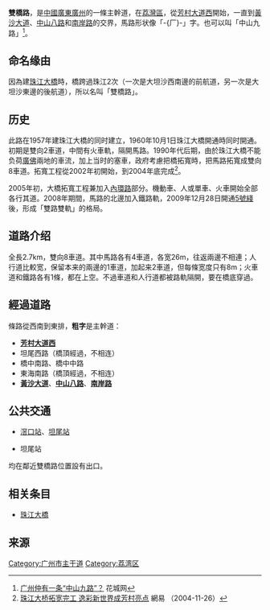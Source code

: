{{Infobox China Road
|中文道路名称=双　桥　路
|道路名称拼音=SHUANGQIAO LU
|道路英文名=SHUANGQIAO LU
|道路方向=
|图片=SoengKiuLou.jpg
|图片说明=雙橋路的路牌（黃沙大道口近中山八路）
|道路属性=
|道路总长度=2.7
|规划总长度=2.7
|已通车长度=2.7
|车速限制=40
|行车线数量=雙向8[[車道|車道]]
|道路宽度=
|所在地区=[[廣州市|廣州市]][[荔灣區|荔灣區]]
|起点=[[芳村大道|芳村大道西]]
|终点=[[黃沙大道|黃沙大道]]、[[中山路_(廣州荔灣至廣州天河)|中山八路]]和[[南岸路_(廣州)|南岸路]]的交界
|道路命名日期= 1957年
|命名缘由=建设珠江大橋時，由於橋跨過珠江2次，所以名叫「雙橋路」。
|道路旧名=
|道路动工日期=
|通车日期=
|相连路段=
|路段主要建筑=[[珠江大橋|珠江大橋]]
}}

'''雙橋路'''，是[[中华人民共和国|中國]][[广东省|廣東]][[广州市|廣州]]的一條主幹道，在[[荔湾区|荔灣區]]，從[[芳村大道|芳村大道西]]開始，一直到[[黄沙大道|黃沙大道]]、[[中山路_(广州)|中山八路]]和[[南岸路|南岸路]]的交界，馬路形状像「-{厂}-」字。也可以叫「中山九路」<ref>[http://www.hua168.com/lingnanwenhua-314154.html 广州仲有一条“中山九路”？] {{Wayback|url=http://www.hua168.com/lingnanwenhua-314154.html |date=20161116232231 }} 花城网</ref>。

== 命名缘由 ==
因為建[[珠江大桥|珠江大橋]]時，橋跨過珠江2次（一次是大坦沙西南邊的前航道，另一次是大坦沙東邊的後航道），所以名叫「雙橋路」。

== 历史 ==
此路在1957年建珠江大橋的同时建立，1960年10月1日珠江大橋開通時同时開通。初期是雙向2車道，中間有火車軌，隔開馬路。1990年代后期，由於珠江大橋不能负荷[[广州市|廣]][[佛山市|佛]]兩地的車流，加上当时的塞車，政府考慮把橋拓寬時，把馬路拓寬成雙向8車道。拓寬工程從2002年初開始，到2004年底完成<ref>[http://home.163.com/04/1126/09/163TFTDJ0010173G.html 珠江大桥拓宽完工 逸彩新世界成芳村亮点] {{Wayback|url=http://home.163.com/04/1126/09/163TFTDJ0010173G.html |date=20161117064533 }} 網易 （2004-11-26）</ref>。

2005年初，大橋拓寬工程兼加入[[广州内环路|內環路]]部分。機動車、人或單車、火車開始全部各行其道。2008年期間，馬路的北邊加入鐵路軌，2009年12月28日開通[[广州地铁5号线|5號綫]]後，形成「雙路雙軌」的格局。

== 道路介绍 ==
全長2.7km，雙向8車道。其中馬路各有4車道，各宽26m，往返兩邊不相連；人行道比較宽，保留本来的兩邊的1車道，加起来2車道，但每條宽度只有8m；火車道和鐵路各有1條，都在上空。不過車道和人行道都被路軌隔開，要在橋底穿過。

== 經過道路 ==
條路從西南到東排，'''粗字'''是主幹道：
* '''[[芳村大道|芳村大道西]]'''
* 坦尾西路（橋頂經過，不相连）
* 橋中南路、橋中中路
* 東海南路（橋頂經過，不相连）
* '''[[黄沙大道|黃沙大道]]'''、'''[[中山路_(广州)|中山八路]]'''、'''[[南岸路|南岸路]]'''
==公共交通==
*{{廣州地鐵路線鏈接|5|SL}}[[滘口站|滘口站]]、[[坦尾站|坦尾站]]
*{{廣州地鐵路線鏈接|6|SL}}坦尾站
均在鄰近雙橋路位置設有出口。

== 相关条目 ==
* [[珠江大桥|珠江大橋]]

== 来源 ==
{{Reflist}}
[[Category:广州市主干道|Category:广州市主干道]]
[[Category:荔湾区|Category:荔湾区]]